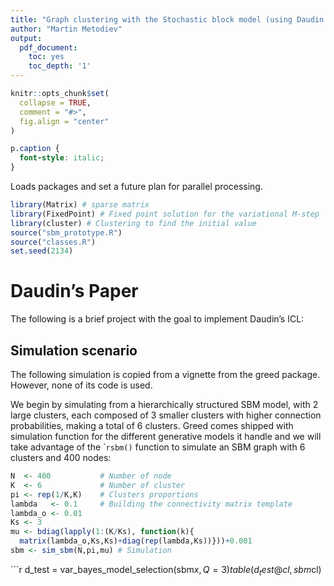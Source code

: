 ```yaml
---
title: "Graph clustering with the Stochastic block model (using Daudin's ICL)"
author: "Martin Metodiev"
output:
  pdf_document:
    toc: yes
    toc_depth: '1'
---
```


```r
knitr::opts_chunk$set(
  collapse = TRUE,
  comment = "#>",
  fig.align = "center"
)
```

```css
p.caption {
  font-style: italic;
}
```


Loads packages and set a future plan for parallel processing.
```r
library(Matrix) # sparse matrix
library(FixedPoint) # Fixed point solution for the variational M-step
library(cluster) # Clustering to find the initial value
source("sbm_prototype.R")
source("classes.R")
set.seed(2134)

```


# Daudin's Paper

The following is a brief project with the goal to implement Daudin's ICL:

```{=tex}
\begin{equation}
\label{eq:sbm}
\begin{aligned}
\pi&\sim \textrm{Dirichlet}_K(\alpha),\\
\theta_{k,l} & \sim \textrm{Beta}(a_0, b_0), \\
Z_i&\sim \mathcal{M}(1,\pi),\\
\forall (i,j), \quad x_{ij} \mid Z_{ik}Z_{jl}=1& \sim \mathcal{B}(\theta_{k,l}).
\end{aligned}
\end{equation}
```

## Simulation scenario

The following simulation is copied from a vignette from the greed package. However, none of its code is used.

We begin by simulating from a hierarchically structured SBM model, with 2 large clusters, each composed of 3 smaller clusters with higher connection probabilities, making a total of 6 clusters. Greed comes shipped with simulation function for the different generative models it handle and we will take advantage of the ``rsbm()` function to simulate an SBM graph with 6 clusters and 400 nodes:
```r
N  <- 400           # Number of node
K  <- 6             # Number of cluster
pi <- rep(1/K,K)    # Clusters proportions 
lambda   <- 0.1     # Building the connectivity matrix template
lambda_o <- 0.01
Ks <- 3
mu <- bdiag(lapply(1:(K/Ks), function(k){
  matrix(lambda_o,Ks,Ks)+diag(rep(lambda,Ks))}))+0.001
sbm <- sim_sbm(N,pi,mu) # Simulation
```

```r
d_test = var_bayes_model_selection(sbm$x, Q=3)
table(d_test@cl, sbm$cl)
